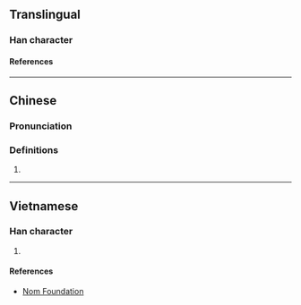 {{character info}}
==Translingual==

===Han character===
{{Han char|rn=61|rad=心|as=05|sn=8|four=94027|canj=PVIS|ids=⿰忄幼}}

====References====
{{Han ref|kx=0382.170|dkj=10490|dj=0712.070|hdz=42289.040|uh=602E}}

----

==Chinese==
{{zh-forms}}

===Pronunciation===
{{zh-pron
|m=yōu
|m-s=
|dg=
|c=jau1
|c-t=
|g=
|h=pfs=
|j=
|mb=
|md=
|mn=
|mn-t=
|w=
|x=
|mc=y
|oc=y
|cat=n
}}

===Definitions===
{{head|zh|Han character}}

# {{rfdef|zh}}

----

==Vietnamese==

===Han character===
{{vi-readings|rs=心05|reading=âu}}

# {{rfdef|vi|sort=心05}}

====References====
* [http://nomfoundation.org/common/nom_details.php?codepoint=602e Nom Foundation]